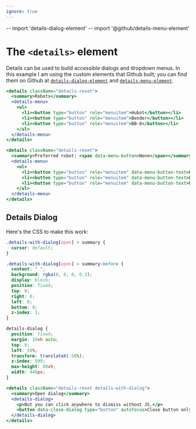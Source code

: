 ```yaml
---
ignore: true
---
```


-- import 'details-dialog-element'
-- import '@github/details-menu-element'

# The `<details>` element

Details can be used to build accessible dialogs and dropdown menus. In this example I am using the custom elements that Github built; you can find them on Github at [`details-dialog-element`](https://github.com/github/details-dialog-element) and [`details-menu-element`](https://github.com/github/details-menu-element).

```.jsx
<details className="details-reset">
  <summary>Robots</summary>
  <details-menu>
    <ul>
      <li><button type="button" role="menuitem">Hubot</button></li>
      <li><button type="button" role="menuitem">Bender</button></li>
      <li><button type="button" role="menuitem">BB-8</button></li>
    </ul>
  </details-menu>
</details>
```

```.jsx
<details className="details-reset">
  <summary>Preferred robot: <span data-menu-button>None</span></summary>
  <details-menu>
    <ul>
      <li><button type="button" role="menuitem" data-menu-button-text>Hubot</button></li>
      <li><button type="button" role="menuitem" data-menu-button-text>Bender</button></li>
      <li><button type="button" role="menuitem" data-menu-button-text>BB-8</button></li>
    </ul>
  </details-menu>
</details>
```

## Details Dialog

Here's the CSS to make this work:

```css
.details-with-dialog[open] > summary {
  cursor: default;
}

.details-with-dialog[open] > summary:before {
  content: " ";
  background: rgba(0, 0, 0, 0.3);
  display: block;
  position: fixed;
  top: 0;
  right: 0;
  left: 0;
  bottom: 0;
  z-index: 1;
}

details-dialog {
  position: fixed;
  margin: 10vh auto;
  top: 0;
  left: 50%;
  transform: translateX(-50%);
  z-index: 999;
  max-height: 80vh;
  width: 448px;
}
```

```.jsx
<details className="details-reset details-with-dialog">
  <summary>Open dialog</summary>
  <details-dialog>
    <p>But you can click anywhere to dismiss without JS.</p>
    <button data-close-dialog type="button" autofocus>Close button only works with JS</button>
  </details-dialog>
</details>
```
